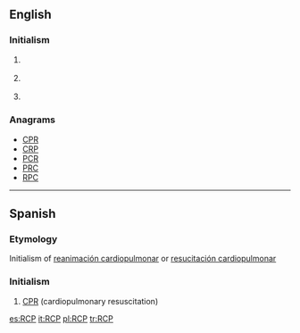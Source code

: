 ==English==
{{wikipedia}}

===Initialism===
{{rfc-header|Initialism}}
{{en-initialism}}

# {{label|en|mechanical engineering}} {{initialism of|w:Reinforced Concrete Pipe|Reinforced Concrete Pipe|lang=en}}
# {{label|en|politics}} {{initialism of|w:Revolutionary Communist Party|Revolutionary Communist Party|lang=en}}
# {{label|en|software}} {{initialism of|w:Rich Client Platform|Rich Client Platform|lang=en}}

===Anagrams===
* [[CPR#English|CPR]]
* [[CRP#English|CRP]]
* [[PCR#English|PCR]]
* [[PRC#English|PRC]]
* [[RPC#English|RPC]]

----

==Spanish==

===Etymology===
Initialism of [[reanimación cardiopulmonar]] or [[resucitación cardiopulmonar]]

===Initialism===
{{rfc-header|Initialism}}
{{head|es|initialism}}

# [[CPR]] (cardiopulmonary resuscitation)

[[es:RCP]]
[[it:RCP]]
[[pl:RCP]]
[[tr:RCP]]
